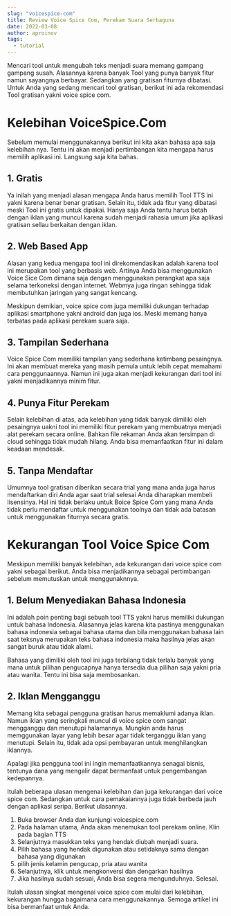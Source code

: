 ```yaml
---
slug: "voicespice-com"
title: Review Voice Spice Com, Perekam Suara Serbaguna
date: 2022-03-08
author: aproinov
tags:
  - tutorial
---
```


Mencari tool untuk mengubah teks menjadi suara memang gampang gampang susah. Alasannya karena banyak Tool yang punya banyak fitur namun sayangnya berbayar. Sedangkan yang gratisan fiturnya dibatasi. Untuk Anda yang sedang mencari tool gratisan, berikut ini ada rekomendasi Tool gratisan yakni voice spice com.

# Kelebihan VoiceSpice.Com

Sebelum memulai menggunakannya berikut ini kita akan bahasa apa saja kelebihan nya. Tentu ini akan menjadi pertimbangan kita mengapa harus memilih aplikasi ini. Langsung saja kita bahas.

## 1. Gratis

Ya inilah yang menjadi alasan mengapa Anda harus memilih Tool TTS ini yakni karena benar benar gratisan. Selain itu, tidak ada fitur yang dibatasi meski Tool ini gratis untuk dipakai. Hanya saja Anda tentu harus betah dengan iklan yang muncul karena sudah menjadi rahasia umum jika aplikasi gratisan sellau berkaitan dengan iklan.

## 2. Web Based App

Alasan yang kedua mengapa tool ini direkomendasikan adalah karena tool ini merupakan tool yang berbasis web. Artinya Anda bisa menggunakan Voice Sice Com dimana saja dengan menggunakan perangkat apa saja selama terkoneksi dengan internet. Webmya juga ringan sehingga tidak membutuhkan jaringan yang sangat kencang.

Meskipun demikian, voice spice com juga memiliki dukungan terhadap aplikasi smartphone yakni android dan juga ios. Meski memang hanya terbatas pada aplikasi perekam suara saja.

## 3. Tampilan Sederhana

Voice Spice Com memiliki tampilan yang sederhana ketimbang pesaingnya. Ini akan membuat mereka yang masih pemula untuk lebih cepat memahami cara penggunaannya. Namun ini juga akan menjadi kekurangan dari tool ini yakni menjadikannya minim fitur.

## 4. Punya Fitur Perekam

Selain kelebihan di atas, ada kelebihan yang tidak banyak dimiliki oleh pesaingnya uakni tool ini memiliki fitur perekam yang membuatnya menjadi alat perekam secara online. Bahkan file rekaman Anda akan tersimpan di cloud sehingga tidak mudah hilang. Anda bisa memanfaatkan fitur ini dalam keadaan mendesak.

## 5. Tanpa Mendaftar

Umumnya tool gratisan diberikan secara trial yang mana anda juga harus mendaftarkan diri Anda agar saat trial selesai Anda diharapkan membeli lisensinya. Hal ini tidak berlaku untuk Boice Spice Com yang mana Anda tidak perlu mendaftar untuk menggunakan toolnya dan tidak ada batasan untuk menggunakan fiturnya secara gratis.

# Kekurangan Tool Voice Spice Com

Meskipun memiliki banyak kelebihan, ada kekurangan dari voice spice com yakni sebagai berikut. Anda bisa menjadikannya sebagai pertimbangan sebelum memutuskan untuk menggunaknnya.

## 1. Belum Menyediakan Bahasa Indonesia

Ini adalah poin penting bagi sebuah tool TTS yakni harus memiliki dukungan untuk bahasa Indonesia. Alasannya jelas karena kita pastinya menggunakan bahasa indonesia sebagai bahasa utama dan bila menggunakan bahasa lain saat teksnya merupakan teks bahasa indonesia maka hasilnya jelas akan sangat buruk atau tidak alami.

Bahasa yang dimiliki oleh tool ini juga terbilang tidak terlalu banyak yang mana untuk pilihan pengucapnya hanya tersedia dua pilihan saja yakni pria atau wanita. Tentu ini bisa saja membosankan.

## 2. Iklan Mengganggu

Memang kita sebagai pengguna gratisan harus memaklumi adanya iklan. Namun iklan yang seringkali muncul di voice spice com sangat mengganggu dan menutupi halamannya. Mungkin anda harus memggunakan layar yang lebih besar agar tidak terganggu iklan yang menutupi. Selain itu, tidak ada opsi pembayaran untuk menghilangkan iklannya.

Apalagi jika pengguna tool ini ingin memanfaatkannya senagai bisnis, tentunya dana yang mengalir dapat bermanfaat untuk pengembangan kedepannya.

Itulah beberapa ulasan mengenai kelebihan dan juga kekurangan dari voice spice com. Sedangkan untuk cara pemakaiannya juga tidak berbeda jauh dengan aplikasi seripa. Berikut ulasannya.

1. Buka browser Anda dan kunjungi voicespice.com
2. Pada halaman utama, Anda akan menemukan tool perekam online. Klin pada bagian TTS
3. Selanjutnya masukkan teks yang hendak diubah menjadi suara. 
4. Pilih bahasa yang hendak digunakan atau setidaknya sama dengan bahasa yang digunakan
5. pilih jenis kelamin pengucap, pria atau wanita
6. Selanjutnya, klik untuk mengkonversi dan dengarkan hasilnya
7. Jika hasilnya sudah sesuai, Anda bisa segera mengunduhnya. Selesai.

Itulah ulasan singkat mengenai voice spice com mulai dari kelebihan, kekurangan hungga bagaimana cara menggunakannya. Semoga artikel ini bisa bermanfaat untuk Anda.
